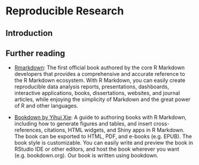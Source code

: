 # Reproducible Research {#reproducible}

## Introduction


## Further reading

- [Rmarkdown](https://bookdown.org/yihui/rmarkdown/): The first official book authored by the core R Markdown developers that provides a comprehensive and accurate reference to the R Markdown ecosystem. With R Markdown, you can easily create reproducible data analysis reports, presentations, dashboards, interactive applications, books, dissertations, websites, and journal articles, while enjoying the simplicity of Markdown and the great power of R and other languages. 

- [Bookdown by Yihui Xie](https://bookdown.org/yihui/bookdown/): A guide to authoring books with R Markdown, including how to generate figures and tables, and insert cross-references, citations, HTML widgets, and Shiny apps in R Markdown. The book can be exported to HTML, PDF, and e-books (e.g. EPUB). The book style is customizable. You can easily write and preview the book in RStudio IDE or other editors, and host the book wherever you want (e.g. bookdown.org). Our book is written using bookdown. 
